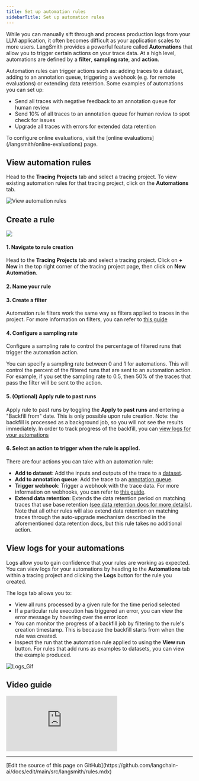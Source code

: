 ```yaml
---
title: Set up automation rules
sidebarTitle: Set up automation rules
---
```


While you can manually sift through and process production logs from your LLM application, it often becomes difficult as your application scales to more users.
LangSmith provides a powerful feature called **Automations** that allow you to trigger certain actions on your trace data.
At a high level, automations are defined by a **filter**, **sampling rate**, and **action**.

Automation rules can trigger actions such as: adding traces to a dataset, adding to an annotation queue, triggering a webhook (e.g. for remote evaluations) or extending data retention. Some examples of automations you can set up:

- Send all traces with negative feedback to an annotation queue for human review
- Send 10% of all traces to an annotation queue for human review to spot check for issues
- Upgrade all traces with errors for extended data retention

<Info>
To configure online evaluations, visit the [online evaluations](/langsmith/online-evaluations) page.
</Info>

## View automation rules

Head to the **Tracing Projects** tab and select a tracing project. To view existing automation rules for that tracing project, click on the **Automations** tab.

![View automation rules](/langsmith/images/view-automation-rules.png)

## Create a rule

![](/langsmith/images/aq-spot-check-rule.gif)

#### 1. Navigate to rule creation

Head to the **Tracing Projects** tab and select a tracing project. Click on **+ New** in the top right corner of the tracing project page, then click on **New Automation**.

#### 2. Name your rule

#### 3. Create a filter

Automation rule filters work the same way as filters applied to traces in the project. For more information on filters, you can refer to [this guide](./filter-traces-in-application)

#### 4. Configure a sampling rate

Configure a sampling rate to control the percentage of filtered runs that trigger the automation action.

You can specify a sampling rate between 0 and 1 for automations. This will control the percent of the filtered runs that are sent to an automation action. For example, if you set the sampling rate to 0.5, then 50% of the traces that pass the filter will be sent to the action.

#### 5. (Optional) Apply rule to past runs

Apply rule to past runs by toggling the **Apply to past runs** and entering a "Backfill from" date. This is only possible upon rule creation. Note: the backfill is processed as a background job, so you will not see the results immediately. In order to track progress of the backfill, you can [view logs for your automations](./rules#view-logs-for-your-automations)

#### 6. Select an action to trigger when the rule is applied.

There are four actions you can take with an automation rule:

- **Add to dataset**: Add the inputs and outputs of the trace to a [dataset](/langsmith/evaluation-concepts#datasets).
- **Add to annotation queue**: Add the trace to an [annotation queue](/langsmith/evaluation-concepts#annotation-queues).
- **Trigger webhook**: Trigger a webhook with the trace data. For more information on webhooks, you can refer to [this guide](./webhooks).
- **Extend data retention**: Extends the data retention period on matching traces that use base retention [(see data retention docs for more details)](/langsmith/administration-overview#data-retention).
  Note that all other rules will also extend data retention on matching traces through the
  auto-upgrade mechanism described in the aforementioned data retention docs,
  but this rule takes no additional action.

## View logs for your automations

Logs allow you to gain confidence that your rules are working as expected. You can view logs for your automations by heading to the **Automations** tab within a tracing project and clicking the **Logs** button for the rule you created.

The logs tab allows you to:

- View all runs processed by a given rule for the time period selected
- If a particular rule execution has triggered an error, you can view the error message by hovering over the error icon
- You can monitor the progress of a backfill job by filtering to the rule's creation timestamp. This is because the backfill starts from when the rule was created.
- Inspect the run that the automation rule applied to using the **View run** button. For rules that add runs as examples to datasets, you can view the example produced.

![Logs_Gif](/langsmith/images/rule-logs.gif)

## Video guide
<iframe
  className="w-full aspect-video rounded-xl"
  src="https://www.youtube.com/embed/z69cBXTJFZ0?si=GBKQ9_muHR1zllLl"
  title="YouTube video player"
  frameBorder="0"
  allow="accelerometer; autoplay; clipboard-write; encrypted-media; gyroscope; picture-in-picture"
  allowFullScreen
></iframe>

---

<Callout icon="pen-to-square" iconType="regular">
  [Edit the source of this page on GitHub](https://github.com/langchain-ai/docs/edit/main/src/langsmith/rules.mdx)
</Callout>
